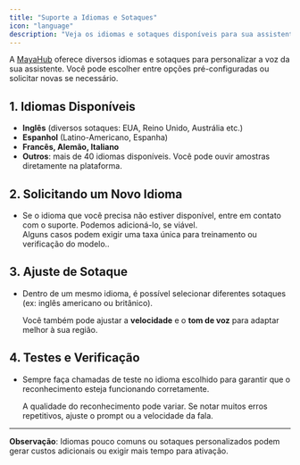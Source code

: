 ```yaml
---
title: "Suporte a Idiomas e Sotaques"
icon: "language"
description: "Veja os idiomas e sotaques disponíveis para sua assistente de IA e saiba como solicitar novos"
---
```


A [MayaHub](http://mayahub.online) oferece diversos idiomas e sotaques para personalizar a voz da sua assistente. Você pode escolher entre opções pré-configuradas ou solicitar novas se necessário.

## **1. Idiomas Disponíveis**

- **Inglês** (diversos sotaques: EUA, Reino Unido, Austrália etc.)
- **Espanhol** (Latino-Americano, Espanha)
- **Francês, Alemão, Italiano**
- **Outros**: mais de 40 idiomas disponíveis. Você pode ouvir amostras diretamente na plataforma.

## **2. Solicitando um Novo Idioma**

- Se o idioma que você precisa não estiver disponível, entre em contato com o suporte. Podemos adicioná-lo, se viável.\
  Alguns casos podem exigir uma taxa única para treinamento ou verificação do modelo..

## **3. Ajuste de Sotaque**

- Dentro de um mesmo idioma, é possível selecionar diferentes sotaques (ex: inglês americano ou britânico).

  Você também pode ajustar a **velocidade** e o **tom de voz** para adaptar melhor à sua região.

## **4. Testes e Verificação**

- Sempre faça chamadas de teste no idioma escolhido para garantir que o reconhecimento esteja funcionando corretamente.

  A qualidade do reconhecimento pode variar. Se notar muitos erros repetitivos, ajuste o prompt ou a velocidade da fala.

---

**Observação**: Idiomas pouco comuns ou sotaques personalizados podem gerar custos adicionais ou exigir mais tempo para ativação.